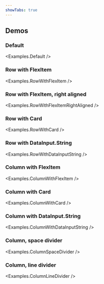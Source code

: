 ```yaml
---
showTabs: true
---
```



## Demos

### Default

<Examples.Default />

### Row with FlexItem

<Examples.RowWithFlexItem />

### Row with FlexItem, right aligned

<Examples.RowWithFlexItemRightAligned />

### Row with Card

<Examples.RowWithCard />

### Row with DataInput.String

<Examples.RowWithDataInputString />

### Column with FlexItem

<Examples.ColumnWithFlexItem />

### Column with Card

<Examples.ColumnWithCard />

### Column with DataInput.String

<Examples.ColumnWithDataInputString />

### Column, space divider

<Examples.ColumnSpaceDivider />

### Column, line divider

<Examples.ColumnLineDivider />
